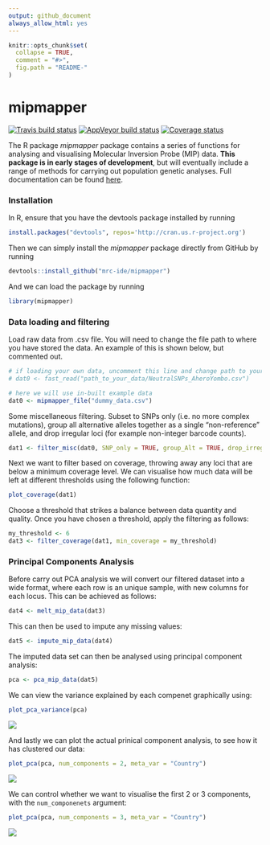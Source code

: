 ```yaml
---
output: github_document
always_allow_html: yes
---
```

```r
knitr::opts_chunk$set(
  collapse = TRUE,
  comment = "#>",
  fig.path = "README-"
)
```

# mipmapper
[![Travis build status](https://travis-ci.org/mrc-ide/mipmapper.svg?branch=master)](https://travis-ci.org/mrc-ide/mipmapper)
[![AppVeyor build status](https://ci.appveyor.com/api/projects/status/github/mrc-ide/mipmapper?branch=master&svg=true)](https://ci.appveyor.com/project/mrc-ide/mipmapper)
[![Coverage status](https://codecov.io/gh/mrc-ide/mipmapper/branch/master/graph/badge.svg)](https://codecov.io/github/mrc-ide/mipmapper?branch=master)

The R package *mipmapper* package contains a series of functions for analysing and visualising Molecular Inversion Probe (MIP) data. **This package is in early stages of development**, but will eventually include a range of methods for carrying out population genetic analyses. Full documentation can be found [here](https://ojwatson.github.io/mipmapper/).

### Installation

In R, ensure that you have the devtools package installed by running
```r
install.packages("devtools", repos='http://cran.us.r-project.org')
```
Then  we can simply install the *mipmapper* package directly from GitHub by running
```r
devtools::install_github("mrc-ide/mipmapper")
```
And we can load the package by running
```r
library(mipmapper)
```

### Data loading and filtering

Load raw data from .csv file. You will need to change the file path to where you have stored the data. An example of this is shown below, but commented out.
```r
# if loading your own data, uncomment this line and change path to your data
# dat0 <- fast_read("path_to_your_data/NeutralSNPs_AheroYombo.csv")

# here we will use in-built example data
dat0 <- mipmapper_file("dummy_data.csv")
```
Some miscellaneous filtering. Subset to SNPs only (i.e. no more complex mutations), group all alternative alleles together as a single "non-reference" allele, and drop irregular loci (for example non-integer barcode counts).
```r
dat1 <- filter_misc(dat0, SNP_only = TRUE, group_Alt = TRUE, drop_irregular = TRUE)
```
Next we want to filter based on coverage, throwing away any loci that are below a minimum coverage level. We can visualise how much data will be left at different thresholds using the following function:
```r
plot_coverage(dat1)
```

Choose a threshold that strikes a balance between data quantity and quality. Once you have chosen a threshold, apply the filtering as follows:
```r
my_threshold <- 6
dat3 <- filter_coverage(dat1, min_coverage = my_threshold)
```

### Principal Components Analysis

Before carry out PCA analysis we will convert our filtered dataset into a wide format, where each row is an unique sample, with new columns for each locus. This can be achieved as follows:
```r
dat4 <- melt_mip_data(dat3)
```
This can then be used to impute any missing values:
```r
dat5 <- impute_mip_data(dat4)
```
The imputed data set can then be analysed using principal component analysis:
```r
pca <- pca_mip_data(dat5)
```
We can view the variance explained by each compenet graphically using:
```r
plot_pca_variance(pca)
```
![](tools/pca_var.png)

And lastly we can plot the actual prinical component analysis, to see how it has clustered our data:
```r
plot_pca(pca, num_components = 2, meta_var = "Country")
```
![](tools/pca_2var.png)

We can control whether we want to visualise the first 2 or 3 components, with the `num_componenets` argument:
```r
plot_pca(pca, num_components = 3, meta_var = "Country")
```
![](tools/pca_3var.png)
